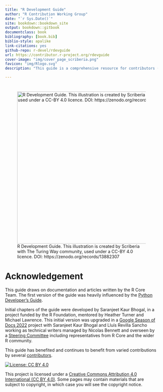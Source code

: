 ```yaml
--- 
title: "R Development Guide"
author: "R Contribution Working Group"
date: "`r Sys.Date()`"
site: bookdown::bookdown_site
output: bookdown::gitbook
documentclass: book
bibliography: [book.bib]
biblio-style: apalike
link-citations: yes
github-repo: r-devel/rdevguide
url: https://contributor.r-project.org/rdevguide
cover-image: "img/cover_page_scriberia.png"
favicon: "img/Rlogo.svg"
description: "This guide is a comprehensive resource for contributors (from all levels, beginners, intermediate, and seasoned) to the R project, facilitating their onboarding and helping them navigate the contribution process."

---
```


# {-}

![R Development Guide. This illustration is created by Scriberia with The Turing Way community, used under a CC-BY 4.0 licence. DOI: https://zenodo.org/records/13882307](img/r-development-guide.jpg){height=500px width=650px}

# Acknowledgement {-}

This guide draws on documentation and articles written by the R Core Team. The first version of the guide was heavily influenced by the [Python Developer's Guide](https://devguide.python.org/).

Initial chapters of the guide were developed by Saranjeet Kaur Bhogal, in a project funded by the R Foundation, mentored by Heather Turner and Michael Lawrence. This initial version was upgraded in a [Google Season of Docs 2022](https://github.com/rstats-gsod/gsod2022/wiki/GSOD-2022-Proposal) project with Saranjeet Kaur Bhogal and Lluís Revilla Sancho working as technical writers managed by Nicolas Bennett and overseen by a [Steering Committee](https://github.com/rstats-gsod/gsod2022/wiki/GSOD-2022-Proposal#steering-committee) including representatives from R Core and the wider R community.

This guide has benefited and continues to benefit from varied contributions by several [contributors](https://github.com/r-devel/rdevguide#contributors-). 


[![License: CC BY 4.0](img/ccby.png)](https://creativecommons.org/licenses/by/4.0/){width=180px}

This project is licensed under a [Creative Commons Attribution 4.0 International (CC BY 4.0)](https://creativecommons.org/licenses/by/4.0/). Some pages may contain materials that are subject to copyright, in which case you will see the copyright notice.
